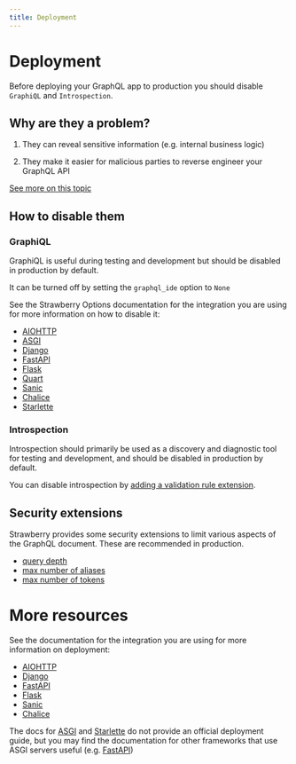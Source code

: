 ```yaml
---
title: Deployment
---
```


# Deployment

Before deploying your GraphQL app to production you should disable `GraphiQL`
and `Introspection`.

## Why are they a problem?

1. They can reveal sensitive information (e.g. internal business logic)

2. They make it easier for malicious parties to reverse engineer your GraphQL
   API

[See more on this topic](https://www.apollographql.com/blog/graphql/security/why-you-should-disable-graphql-introspection-in-production/)

## How to disable them

### GraphiQL

GraphiQL is useful during testing and development but should be disabled in
production by default.

It can be turned off by setting the `graphql_ide` option to `None`

See the Strawberry Options documentation for the integration you are using for
more information on how to disable it:

- [AIOHTTP](../integrations/aiohttp.md#options)
- [ASGI](../integrations/asgi.md#options)
- [Django](../integrations/django.md#options)
- [FastAPI](../integrations/fastapi.md#options)
- [Flask](../integrations/flask.md#options)
- [Quart](../integrations/quart.md#options)
- [Sanic](../integrations/sanic.md#options)
- [Chalice](../integrations/chalice.md#options)
- [Starlette](../integrations/starlette.md#options)

### Introspection

Introspection should primarily be used as a discovery and diagnostic tool for
testing and development, and should be disabled in production by default.

You can disable introspection by
[adding a validation rule extension](../extensions/add-validation-rules.md#more-examples).

## Security extensions

Strawberry provides some security extensions to limit various aspects of the
GraphQL document. These are recommended in production.

- [query depth](/docs/extensions/query-depth-limiter)
- [max number of aliases](/docs/extensions/max-aliases-limiter)
- [max number of tokens](/docs/extensions/max-tokens-limiter)

# More resources

See the documentation for the integration you are using for more information on
deployment:

- [AIOHTTP](https://docs.aiohttp.org/en/stable/deployment.html)
- [Django](https://docs.djangoproject.com/en/4.0/howto/deployment/)
- [FastAPI](https://fastapi.tiangolo.com/deployment/)
- [Flask](https://flask.palletsprojects.com/en/2.0.x/deploying/)
- [Sanic](https://sanic.dev/en/guide/deployment/configuration.html)
- [Chalice](https://aws.github.io/chalice/quickstart.html#deploying)

The docs for [ASGI](https://asgi.readthedocs.io/en/latest/index.html) and
[Starlette](https://www.starlette.io/) do not provide an official deployment
guide, but you may find the documentation for other frameworks that use ASGI
servers useful (e.g. [FastAPI](https://fastapi.tiangolo.com/deployment/))